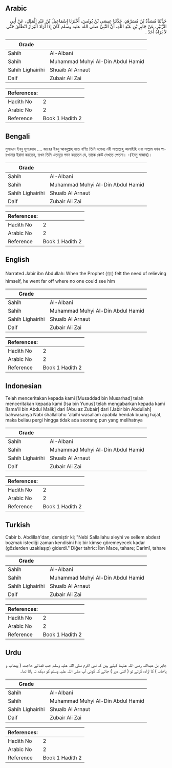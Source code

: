## Arabic


<div dir="rtl" lang="ar" style={{fontSize:'larger',backgroundColor:'#f8f9fa',padding:20}}>
حَدَّثَنَا مُسَدَّدُ بْنُ مُسَرْهَدٍ، حَدَّثَنَا عِيسَى بْنُ يُونُسَ، أَخْبَرَنَا إِسْمَاعِيلُ بْنُ عَبْدِ الْمَلِكِ، عَنْ أَبِي الزُّبَيْرِ، عَنْ جَابِرِ بْنِ عَبْدِ اللَّهِ، أَنَّ النَّبِيَّ صلى الله عليه وسلم كَانَ إِذَا أَرَادَ الْبَرَازَ انْطَلَقَ حَتَّى لاَ يَرَاهُ أَحَدٌ ‏.‏
</div>
<div style={{backgroundColor:'#f8f9fa',padding:20, marginBottom: 10}}><table> <thead> <tr> <th>Grade</th> <th></th> </tr> </thead> <tbody> <tr><td>Sahih</td><td>Al-Albani</td></tr><tr><td>Sahih</td><td>Muhammad Muhyi Al-Din Abdul Hamid</td></tr><tr><td>Sahih Lighairihi</td><td>Shuaib Al Arnaut</td></tr><tr><td>Daif</td><td>Zubair Ali Zai</td></tr></tbody></table><table> <thead> <tr> <th>References:</th> <th></th> </tr> </thead> <tbody><tr><td>Hadith No</td><td>2</td></tr><tr><td>Arabic No</td><td>2</td></tr><tr><td>Reference</td><td>Book 1 Hadith 2</td></tr></tbody></table></div>

## Bengali


<div dir="ltr" lang="bn" style={{fontSize:'larger',backgroundColor:'#f8f9fa',padding:20}}>
মুসাদ্দাদ ইবনু মূসারহাদ .... জাবের ইবনু আবদুল্লাহ্ হতে বর্ণিত তিনি বলেনঃ নবী সাল্লাল্লাহু আলাইহি ওয়া সাল্লাম যখন পায়খানার ইরাদা করতেন, তখন তিনি এতদূরে গমন করতেন যে, তাকে কেউ দেখতে পেতনা। -(ইবনু মাজাহ)।
</div>
<div style={{backgroundColor:'#f8f9fa',padding:20, marginBottom: 10}}><table> <thead> <tr> <th>Grade</th> <th></th> </tr> </thead> <tbody> <tr><td>Sahih</td><td>Al-Albani</td></tr><tr><td>Sahih</td><td>Muhammad Muhyi Al-Din Abdul Hamid</td></tr><tr><td>Sahih Lighairihi</td><td>Shuaib Al Arnaut</td></tr><tr><td>Daif</td><td>Zubair Ali Zai</td></tr></tbody></table><table> <thead> <tr> <th>References:</th> <th></th> </tr> </thead> <tbody><tr><td>Hadith No</td><td>2</td></tr><tr><td>Arabic No</td><td>2</td></tr><tr><td>Reference</td><td>Book 1 Hadith 2</td></tr></tbody></table></div>

## English


<div dir="ltr" lang="en" style={{fontSize:'larger',backgroundColor:'#f8f9fa',padding:20}}>
Narrated Jabir ibn Abdullah: When the Prophet (ﷺ) felt the need of relieving himself, he went far off where no one could see him
</div>
<div style={{backgroundColor:'#f8f9fa',padding:20, marginBottom: 10}}><table> <thead> <tr> <th>Grade</th> <th></th> </tr> </thead> <tbody> <tr><td>Sahih</td><td>Al-Albani</td></tr><tr><td>Sahih</td><td>Muhammad Muhyi Al-Din Abdul Hamid</td></tr><tr><td>Sahih Lighairihi</td><td>Shuaib Al Arnaut</td></tr><tr><td>Daif</td><td>Zubair Ali Zai</td></tr></tbody></table><table> <thead> <tr> <th>References:</th> <th></th> </tr> </thead> <tbody><tr><td>Hadith No</td><td>2</td></tr><tr><td>Arabic No</td><td>2</td></tr><tr><td>Reference</td><td>Book 1 Hadith 2</td></tr></tbody></table></div>

## Indonesian


<div dir="ltr" lang="id" style={{fontSize:'larger',backgroundColor:'#f8f9fa',padding:20}}>
Telah menceritakan kepada kami [Musaddad bin Musarhad] telah menceritakan kepada kami [Isa bin Yunus] telah mengabarkan kepada kami [Isma'il bin Abdul Malik] dari [Abu az Zubair] dari [Jabir bin Abdullah] bahwasanya Nabi shallallahu 'alaihi wasallam apabila hendak buang hajat, maka beliau pergi hingga tidak ada seorang pun yang melihatnya
</div>
<div style={{backgroundColor:'#f8f9fa',padding:20, marginBottom: 10}}><table> <thead> <tr> <th>Grade</th> <th></th> </tr> </thead> <tbody> <tr><td>Sahih</td><td>Al-Albani</td></tr><tr><td>Sahih</td><td>Muhammad Muhyi Al-Din Abdul Hamid</td></tr><tr><td>Sahih Lighairihi</td><td>Shuaib Al Arnaut</td></tr><tr><td>Daif</td><td>Zubair Ali Zai</td></tr></tbody></table><table> <thead> <tr> <th>References:</th> <th></th> </tr> </thead> <tbody><tr><td>Hadith No</td><td>2</td></tr><tr><td>Arabic No</td><td>2</td></tr><tr><td>Reference</td><td>Book 1 Hadith 2</td></tr></tbody></table></div>

## Turkish


<div dir="ltr" lang="tr" style={{fontSize:'larger',backgroundColor:'#f8f9fa',padding:20}}>
Cabir b. Abdillah'dan, demiştir ki; "Nebi Sallallahu aleyhi ve sellem abdest bozmak istediği zaman kendisini hiç bir kimse göremeyecek kadar (gözlerden uzaklaşıp) giderdi." Diğer tahric: İbn Mace, tahare; Darimî, tahare
</div>
<div style={{backgroundColor:'#f8f9fa',padding:20, marginBottom: 10}}><table> <thead> <tr> <th>Grade</th> <th></th> </tr> </thead> <tbody> <tr><td>Sahih</td><td>Al-Albani</td></tr><tr><td>Sahih</td><td>Muhammad Muhyi Al-Din Abdul Hamid</td></tr><tr><td>Sahih Lighairihi</td><td>Shuaib Al Arnaut</td></tr><tr><td>Daif</td><td>Zubair Ali Zai</td></tr></tbody></table><table> <thead> <tr> <th>References:</th> <th></th> </tr> </thead> <tbody><tr><td>Hadith No</td><td>2</td></tr><tr><td>Arabic No</td><td>2</td></tr><tr><td>Reference</td><td>Book 1 Hadith 2</td></tr></tbody></table></div>

## Urdu


<div dir="rtl" lang="ur" style={{fontSize:'larger',backgroundColor:'#f8f9fa',padding:20}}>
جابر بن عبداللہ رضی اللہ عنہما کہتے ہیں کہ نبی اکرم صلی اللہ علیہ وسلم جب قضائے حاجت ( پیشاب و پاخانہ ) کا ارادہ کرتے تو ( اتنی دور ) جاتے کہ کوئی آپ صلی اللہ علیہ وسلم کو دیکھ نہ پاتا تھا۔
</div>
<div style={{backgroundColor:'#f8f9fa',padding:20, marginBottom: 10}}><table> <thead> <tr> <th>Grade</th> <th></th> </tr> </thead> <tbody> <tr><td>Sahih</td><td>Al-Albani</td></tr><tr><td>Sahih</td><td>Muhammad Muhyi Al-Din Abdul Hamid</td></tr><tr><td>Sahih Lighairihi</td><td>Shuaib Al Arnaut</td></tr><tr><td>Daif</td><td>Zubair Ali Zai</td></tr></tbody></table><table> <thead> <tr> <th>References:</th> <th></th> </tr> </thead> <tbody><tr><td>Hadith No</td><td>2</td></tr><tr><td>Arabic No</td><td>2</td></tr><tr><td>Reference</td><td>Book 1 Hadith 2</td></tr></tbody></table></div>